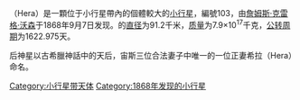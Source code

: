 {{noteTA
|T=zh-hans:后神星; zh-tw:后神星; zh-hk:后神星;zh-cn:后神星
|1=zh-cn:后神星; zh-tw:后神星; zh-hk:后神星;
}}
{{Infobox Planet | discovery=yes | physical_characteristics = yes | bgcolour=#FFFFC0 |
 name=103 Hera 后神星
 | discoverer=[[詹姆斯·克雷格·沃森|詹姆斯·克雷格·沃森]]
 | discovered=1868年9月7日
 | alt_names= 
 | mp_category=[[主帶小行星|主帶小行星]]
 | epoch= 2006年12月31日 ([[儒略日|JD]] 2454100.5)
 | semimajor=404.328 [[Giga|G]][[metre|m]] (2.703 [[天文單位|AU]])
 | perihelion=372.135 Gm (2.488 AU)
 | aphelion=436.522 Gm (2.918 AU)
 | eccentricity=0.080
 | period=1622.975 [[天|d]] (4.44 [[儒略年|a]])
 | inclination=5.421[[度|°]]
 | asc_node=136.276°
 | arg_peri=190.160°
 | mean_anomaly=74.835°
 | avg_speed=18.09 公里/秒
 | dimensions=91.2 公里
 | mass=7.9{{e|17}} [[公斤|kg]]
 | density=? g/[[立方公分|cm³]]
 | surface_grav=0.0255 m/s²
 | escape_velocity=0.0482 公里/秒
 | rotation=? d
 | spectral_type=[[S-型小行星|S]]
 | abs_magnitude=7.66
 | albedo=?
 | single_temperature=~169 [[熱力學溫標|K]]}}
'''{{BASEPAGENAME}}'''（Hera）是一顆位于小行星帶內的個體較大的[[小行星|小行星]]，編號103，由[[詹姆斯·克雷格·沃森|詹姆斯·克雷格·沃森]]于1868年9月7日发现。{{BASEPAGENAME}}的[[直径|直径]]为91.2千米，[[质量|质量]]为7.9×10<sup>17</sup>千克，[[公转周期|公转周期]]为1622.975天。

后神星以古希臘神話中的天后，宙斯三位合法妻子中唯一的一位正妻希拉（Hera）命名。
{{beltasteroid-stub}}

[[Category:小行星带天体|Category:小行星带天体]]
[[Category:1868年发现的小行星|Category:1868年发现的小行星]]